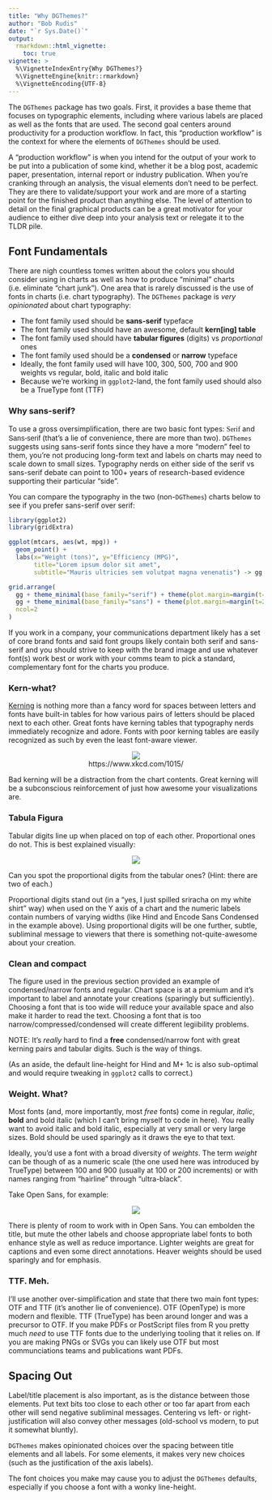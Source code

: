 ```yaml
---
title: "Why DGThemes?"
author: "Bob Rudis"
date: "`r Sys.Date()`"
output: 
  rmarkdown::html_vignette:
    toc: true
vignette: >
  %\VignetteIndexEntry{Why DGThemes?}
  %\VignetteEngine{knitr::rmarkdown}
  %\VignetteEncoding{UTF-8}
---
```


The `DGThemes` package has two goals. First, it provides a base theme that focuses on typographic elements, including where various labels are placed as well as the fonts that are used. The second goal centers around productivity for a production workflow. In fact, this "production workflow" is the context for where the elements of `DGThemes` should be used. 

A "production workflow" is when you intend for the output of your work to be put into a publication of some kind, whether it be a blog post, academic paper, presentation, internal report or industry publication. When you're cranking through an analysis, the visual elements don't need to be perfect. They are there to validate/support your work and are more of a starting point for the finished product than anything else. The level of attention to detail on the final graphical products can be a great motivator for your audience to either dive deep into your analysis text or relegate it to the TLDR pile.

## Font Fundamentals

There are nigh countless tomes written about the colors you should consider using in charts as well as how to produce "minimal" charts (i.e. eliminate "chart junk"). One area that is rarely discussed is the use of fonts in charts (i.e. chart typography). The `DGThemes` package is _very opinionated_ about chart typography:

- The font family used should be **sans-serif** typeface
- The font family used should have an awesome, default **kern[ing] table**
- The font family used should have **tabular figures** (digits) vs _proportional_ ones
- The font family used should be a **condensed** or **narrow** typeface
- Ideally, the font family used will have 100, 300, 500, 700 and 900 weights vs regular, bold, italic and bold italic
- Because we're working in `ggplot2`-land, the font family used should also be a TrueType font (TTF)

### Why **sans-serif**?

To use a gross oversimplification, there are two basic font types: <span style="font-family:serif">Serif</span> and <span style="font-family:sans-serif">Sans-serif</span> (that's a lie of convenience, there are more than two). `DGThemes` suggests using sans-serif fonts since they have a more "modern" feel to them, you're not producing long-form text and labels on charts may need to scale down to small sizes. Typography nerds on either side of the serif vs sans-serif debate can point to 100+ years of research-based evidence supporting their particular "side". 

You can compare the typography in the two (non-`DGThemes`) charts below to see if you prefer sans-serif over serif:

```r
library(ggplot2)
library(gridExtra)

ggplot(mtcars, aes(wt, mpg)) + 
  geom_point() +
  labs(x="Weight (tons)", y="Efficiency (MPG)",
       title="Lorem ipsum dolor sit amet",
       subtitle="Mauris ultricies sem volutpat magna venenatis") -> gg

grid.arrange(
  gg + theme_minimal(base_family="serif") + theme(plot.margin=margin(t=20, b=20, l=15, r=30)),
  gg + theme_minimal(base_family="sans") + theme(plot.margin=margin(t=20, b=20, l=30, r=15)),
  ncol=2
)

```

If you work in a company, your communications department likely has a set of core brand fonts and said font groups likely contain both serif and sans-serif and you should strive to keep with the brand image and use whatever font(s) work best or work with your comms team to pick a standard, complementary font for the charts you produce.

### Kern-what?

[Kerning](https://en.wikipedia.org/wiki/Kerning) is nothing more than a fancy word for spaces between letters and fonts have built-in tables for how various pairs of letters should be placed next to each other. Great fonts have kerning tables that typography nerds immediately recognize and adore. Fonts with poor kerning tables are easily recognized as such by even the least font-aware viewer.

<center>

[![](kerning.png)](https://www.xkcd.com/1015/)  
https://www.xkcd.com/1015/

</center>

Bad kerning will be a distraction from the chart contents. Great kerning will be a subconscious reinforcement of just how awesome your visualizations are.

### Tabula Figura

Tabular digits line up when placed on top of each other. Proportional ones do not. This is best explained visually:

<center>

![](numbers.png)

</center>

Can you spot the proportional digits from the tabular ones? (Hint: there are two of each.)

Proportional digits stand out (in a "yes, I just spilled sriracha on my white shirt" way) when used on the Y axis of a chart and the numeric labels contain numbers of varying widths (like Hind and Encode Sans Condensed in the example above). Using proportional digits will be one further, subtle, subliminal message to viewers that there is something not-quite-awesome about your creation.

### Clean and compact

The figure used in the previous section provided an example of condensed/narrow fonts and regular. Chart space is at a premium and it's important to label and annotate your creations (sparingly but sufficiently). Choosing a font that is too wide will reduce your available space and also make it harder to read the text. Choosing a font that is too narrow/compressed/condensed will create different legiibility problems. 

NOTE: It's _really_ hard to find a **free** condensed/narrow font with great kerning pairs and tabular digits. Such is the way of things.

(As an aside, the default line-height for Hind and M+ 1c is also sub-optimal and would require tweaking in `ggplot2` calls to correct.)


### Weight. What?

Most fonts (and, more importantly, most _free_ fonts) come in regular, _italic_, **bold** and bold italic (which I can't bring myself to code in here). You really want to avoid italic and bold italic, especially at very small or very large sizes. Bold should be used sparingly as it draws the eye to that text.

Ideally, you'd use a font with a broad diversity of _weights_. The term _weight_ can be though of as a numeric scale (the one used here was introduced by TrueType) between 100 and 900 (usually at 100 or 200 increments) or with names ranging from "hairline" through "ultra-black".

Take Open Sans, for example:

<center>

![](weights.png)

</center>

There is plenty of room to work with in Open Sans. You can embolden the title, but mute the other labels and choose appropriate label fonts to both enhance style as well as reduce importance. Lighter weights are great for captions and even some direct annotations. Heaver weights should be used sparingly and for emphasis.

### TTF. Meh.

I'll use another over-simplification and state that there two main font types: OTF and TTF (it's another lie of convenience). OTF (OpenType) is more modern and flexible. TTF (TrueType) has been around longer and was a precursor to OTF. If you make PDFs or PostScript files from R you pretty much _need_ to use TTF fonts due to the underlying tooling that it relies on. If you are making PNGs or SVGs you can likely use OTF but most communciations teams and publications want PDFs.


## Spacing Out

Label/title placement is also important, as is the distance between those elements. Put text bits too close to each other or too far apart from each other will send negative subliminal messages. Centering vs left- or right-justification will also convey other messages (old-school vs modern, to put it somewhat bluntly). 

`DGThemes` makes opinionated choices over the spacing between title elements and all labels. For some elements, it makes very new choices (such as the justification of the axis labels).

The font choices you make may cause you to adjust the `DGThemes` defaults, especially if you choose a font with a wonky line-height.

